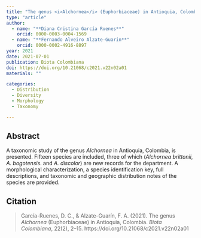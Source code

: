 ```yaml
---
title: "The genus <i>Alchornea</i> (Euphorbiaceae) in Antioquia, Colombia"
type: "article"
author:
  - name: "**Diana Cristina García Ruenes**"
    orcid: 0000-0003-0004-1569
  - name: "**Fernando Alveiro Alzate-Guarin**"
    orcid: 0000-0002-4916-8897
year: 2021
date: 2021-07-01
publication: Biota Colombiana
doi: https://doi.org/10.21068/c2021.v22n02a01
materials: ""

categories:
  - Distribution
  - Diversity
  - Morphology
  - Taxonomy

---
```


## Abstract

A taxonomic study of the genus *Alchornea* in Antioquia, Colombia, is presented. Fifteen species are included, three of which (*Alchornea brittonii*, *A. bogotensis*. and *A. discolor*) are new records for the department. A morphological characterization, a species identification key, full descriptions, and taxonomic and geographic distribution notes of the species are provided.

## Citation

> García-Ruenes, D. C., & Alzate-Guarín, F. A. (2021). The genus *Alchornea* (Euphorbiaceae) in Antioquia, Colombia. *Biota Colombiana*, 22(2), 2–15. https://doi.org/10.21068/c2021.v22n02a01
